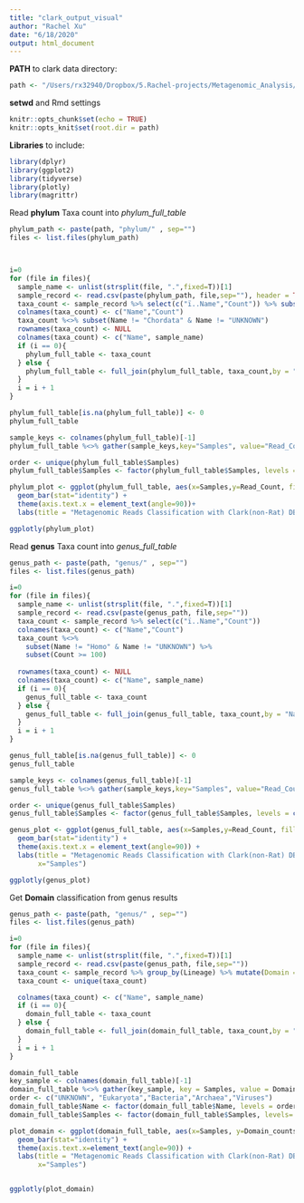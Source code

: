 ---
title: "clark_output_visual"
author: "Rachel Xu"
date: "6/18/2020"
output: html_document
---

**PATH** to clark data directory:
```{r}
path <- "/Users/rx32940/Dropbox/5.Rachel-projects/Metagenomic_Analysis/final_analysis/clark/"
```

**setwd** and Rmd settings
```{r setup, include=FALSE}
knitr::opts_chunk$set(echo = TRUE)
knitr::opts_knit$set(root.dir = path)
```

**Libraries** to include:
```{r}
library(dplyr)
library(ggplot2)
library(tidyverse)
library(plotly)
library(magrittr)


```

Read **phylum** Taxa count into _phylum_full_table_
```{r}
phylum_path <- paste(path, "phylum/" , sep="")
files <- list.files(phylum_path)



i=0
for (file in files){
  sample_name <- unlist(strsplit(file, ".",fixed=T))[1]
  sample_record <- read.csv(paste(phylum_path, file,sep=""), header = TRUE)
  taxa_count <- sample_record %>% select(c("ï..Name","Count")) %>% subset(Count >= 100)
  colnames(taxa_count) <- c("Name","Count")
  taxa_count %<>% subset(Name != "Chordata" & Name != "UNKNOWN")
  rownames(taxa_count) <- NULL
  colnames(taxa_count) <- c("Name", sample_name)
  if (i == 0){
    phylum_full_table <- taxa_count
  } else {
    phylum_full_table <- full_join(phylum_full_table, taxa_count,by = "Name")
  }
  i = i + 1
}

phylum_full_table[is.na(phylum_full_table)] <- 0
phylum_full_table

sample_keys <- colnames(phylum_full_table)[-1]
phylum_full_table %<>% gather(sample_keys,key="Samples", value="Read_Count")

order <- unique(phylum_full_table$Samples)
phylum_full_table$Samples <- factor(phylum_full_table$Samples, levels = c("R22_K","R26_K","R27_K","R28_K","R22_L","R26_L","R27_L","R28_L","R22_S","R26_S","R27_S","R28_S"))
```

```{r}

phylum_plot <- ggplot(phylum_full_table, aes(x=Samples,y=Read_Count, fill=Name)) + 
  geom_bar(stat="identity") +
  theme(axis.text.x = element_text(angle=90))+
  labs(title = "Metagenomic Reads Classification with Clark(non-Rat) DB (Phylum)", y= "Number of Reads", x="Samples" )

ggplotly(phylum_plot)
```

Read **genus** Taxa count into _genus_full_table_
```{r}
genus_path <- paste(path, "genus/" , sep="")
files <- list.files(genus_path)

i=0
for (file in files){
  sample_name <- unlist(strsplit(file, ".",fixed=T))[1]
  sample_record <- read.csv(paste(genus_path, file,sep=""))
  taxa_count <- sample_record %>% select(c("ï..Name","Count"))
  colnames(taxa_count) <- c("Name","Count")
  taxa_count %<>% 
    subset(Name != "Homo" & Name != "UNKNOWN") %>% 
    subset(Count >= 100) 
  
  rownames(taxa_count) <- NULL
  colnames(taxa_count) <- c("Name", sample_name)
  if (i == 0){
    genus_full_table <- taxa_count
  } else {
    genus_full_table <- full_join(genus_full_table, taxa_count,by = "Name")
  }
  i = i + 1
}

genus_full_table[is.na(genus_full_table)] <- 0
genus_full_table

sample_keys <- colnames(genus_full_table)[-1]
genus_full_table %<>% gather(sample_keys,key="Samples", value="Read_Count")

order <- unique(genus_full_table$Samples)
genus_full_table$Samples <- factor(genus_full_table$Samples, levels = c("R22_K","R26_K","R27_K","R28_K","R22_L","R26_L","R27_L","R28_L","R22_S","R26_S","R27_S","R28_S"))
```

```{r}

genus_plot <- ggplot(genus_full_table, aes(x=Samples,y=Read_Count, fill=Name)) + 
  geom_bar(stat="identity") +
  theme(axis.text.x = element_text(angle=90)) +
  labs(title = "Metagenomic Reads Classification with Clark(non-Rat) DB (Genus)", y= "Number of Reads",
       x="Samples")

ggplotly(genus_plot)
```

Get **Domain** classification from genus results
```{r}

genus_path <- paste(path, "genus/" , sep="")
files <- list.files(genus_path)

i=0
for (file in files){
  sample_name <- unlist(strsplit(file, ".",fixed=T))[1]
  sample_record <- read.csv(paste(genus_path, file,sep=""))
  taxa_count <- sample_record %>% group_by(Lineage) %>% mutate(Domain = sum(Count)) %>% select("Lineage","Domain")
  taxa_count <- unique(taxa_count)

  colnames(taxa_count) <- c("Name", sample_name)
  if (i == 0){
    domain_full_table <- taxa_count
  } else {
    domain_full_table <- full_join(domain_full_table, taxa_count,by = "Name")
  }
  i = i + 1
}

domain_full_table
key_sample <- colnames(domain_full_table)[-1]
domain_full_table %<>% gather(key_sample, key = Samples, value = Domain_counts)
order <- c("UNKNOWN", "Eukaryota","Bacteria","Archaea","Viruses")
domain_full_table$Name <- factor(domain_full_table$Name, levels = order)
domain_full_table$Samples <- factor(domain_full_table$Samples, levels= c("R22_K","R26_K","R27_K","R28_K","R22_L","R26_L","R27_L","R28_L","R22_S","R26_S","R27_S","R28_S"))

```

```{r}

plot_domain <- ggplot(domain_full_table, aes(x=Samples, y=Domain_counts, fill=Name)) +
  geom_bar(stat="identity") + 
  theme(axis.text.x=element_text(angle=90)) +
  labs(title = "Metagenomic Reads Classification with Clark(non-Rat) DB (Domain)", y= "Number of Reads",
       x="Samples")


ggplotly(plot_domain)

```